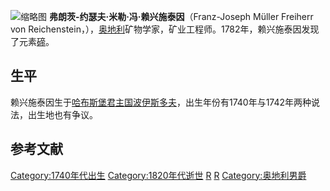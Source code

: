 {{Unreferenced|time=2021-11-09T12:46:25+00:00}}
[[File:Franz-Joseph_Müller_von_Reichenstein.jpg|缩略图]]
'''弗朗茨-约瑟夫·米勒·冯·赖兴施泰因'''（Franz-Joseph Müller Freiherr von Reichenstein，{{bd|1740年|7月1日或1742年10月4日|1825年10月12日|1826年}}），[[奥地利|奥地利]]矿物学家，矿业工程师。1782年，赖兴施泰因发现了元素[[碲|碲]]。

== 生平 ==
赖兴施泰因生于[[哈布斯堡君主国|哈布斯堡君主国]][[波伊斯多夫|波伊斯多夫]]，出生年份有1740年与1742年两种说法，出生地也有争议。

==参考文献==
{{reflist}}

{{Authority control}}
[[Category:1740年代出生|Category:1740年代出生]]
[[Category:1820年代逝世|Category:1820年代逝世]]
[[Category:奥地利化学家|R]]
[[Category:維也納大學校友|R]]
[[Category:奥地利男爵|Category:奥地利男爵]]